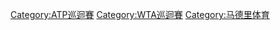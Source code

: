 {{Main}}

[[Category:ATP巡迴賽|Category:ATP巡迴賽]]
[[Category:WTA巡迴賽|Category:WTA巡迴賽]]
[[Category:马德里体育|Category:马德里体育]]
